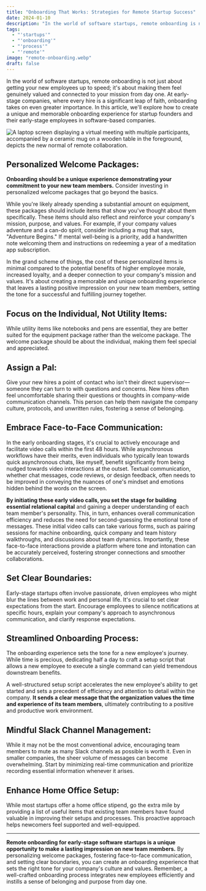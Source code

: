 ```yaml
---
title: "Onboarding That Works: Strategies for Remote Startup Success"
date: 2024-01-10
description: "In the world of software startups, remote onboarding is not just about getting your new employees up to speed; it's about making them feel genuinely valued..."
tags:
  - "'startups'"
  - "'onboarding'"
  - "'process'"
  - "'remote'"
image: "remote-onboarding.webp"
draft: false
---
```


In the world of software startups, remote onboarding is not just about getting
your new employees up to speed; it's about making them feel genuinely valued and
connected to your mission from day one. At early-stage companies, where every
hire is a significant leap of faith, onboarding takes on even greater
importance. In this article, we'll explore how to create a unique and memorable
onboarding experience for startup founders and their early-stage employees in
software-based companies.

![A laptop screen displaying a virtual meeting with multiple participants, accompanied by a ceramic mug on a wooden table in the foreground, depicts the new normal of remote collaboration.](remote-onboarding.webp)

## Personalized Welcome Packages:

**Onboarding should be a unique experience demonstrating your commitment to your
new team members.** Consider investing in personalized welcome packages that go
beyond the basics.

While you're likely already spending a substantial amount on equipment, these
packages should include items that show you've thought about them specifically.
These items should also reflect and reinforce your company's mission, purpose,
and values. For example, if your company values adventure and a can-do spirit,
consider including a mug that says, "Adventure Begins." If mental well-being is
a priority, add a handwritten note welcoming them and instructions on redeeming
a year of a meditation app subscription.

In the grand scheme of things, the cost of these personalized items is minimal
compared to the potential benefits of higher employee morale, increased loyalty,
and a deeper connection to your company's mission and values. It's about
creating a memorable and unique onboarding experience that leaves a lasting
positive impression on your new team members, setting the tone for a successful
and fulfilling journey together.

## Focus on the Individual, Not Utility Items:

While utility items like notebooks and pens are essential, they are better
suited for the equipment package rather than the welcome package. The welcome
package should be about the individual, making them feel special and
appreciated.

## Assign a Pal:

Give your new hires a point of contact who isn't their direct supervisor—someone
they can turn to with questions and concerns. New hires often feel uncomfortable
sharing their questions or thoughts in company-wide communication channels. This
person can help them navigate the company culture, protocols, and unwritten
rules, fostering a sense of belonging.

## Embrace Face-to-Face Communication:

In the early onboarding stages, it's crucial to actively encourage and
facilitate video calls within the first 48 hours. While asynchronous workflows
have their merits, even individuals who typically lean towards quick
asynchronous chats, like myself, benefit significantly from being nudged towards
video interactions at the outset. Textual communication, whether chat messages,
code reviews, or design feedback, often needs to be improved in conveying the
nuances of one's mindset and emotions hidden behind the words on the screen.

**By initiating these early video calls, you set the stage for building
essential relational capital** and gaining a deeper understanding of each team
member's personality. This, in turn, enhances overall communication efficiency
and reduces the need for second-guessing the emotional tone of messages. These
initial video calls can take various forms, such as pairing sessions for machine
onboarding, quick company and team history walkthroughs, and discussions about
team dynamics. Importantly, these face-to-face interactions provide a platform
where tone and intonation can be accurately perceived, fostering stronger
connections and smoother collaborations.

## Set Clear Boundaries:

Early-stage startups often involve passionate, driven employees who might blur
the lines between work and personal life. It's crucial to set clear expectations
from the start. Encourage employees to silence notifications at specific hours,
explain your company's approach to asynchronous communication, and clarify
response expectations.

## Streamlined Onboarding Process:

The onboarding experience sets the tone for a new employee's journey. While time
is precious, dedicating half a day to craft a setup script that allows a new
employee to execute a single command can yield tremendous downstream benefits.

A well-structured setup script accelerates the new employee's ability to get
started and sets a precedent of efficiency and attention to detail within the
company. **It sends a clear message that the organization values the time and
experience of its team members**, ultimately contributing to a positive and
productive work environment.

## Mindful Slack Channel Management:

While it may not be the most conventional advice, encouraging team members to
mute as many Slack channels as possible is worth it. Even in smaller companies,
the sheer volume of messages can become overwhelming. Start by minimizing
real-time communication and prioritize recording essential information whenever
it arises.

## Enhance Home Office Setup:

While most startups offer a home office stipend, go the extra mile by providing
a list of useful items that existing team members have found valuable in
improving their setups and processes. This proactive approach helps newcomers
feel supported and well-equipped.

---

**Remote onboarding for early-stage software startups is a unique opportunity to
make a lasting impression on new team members.** By personalizing welcome
packages, fostering face-to-face communication, and setting clear boundaries,
you can create an onboarding experience that sets the right tone for your
company's culture and values. Remember, a well-crafted onboarding process
integrates new employees efficiently and instills a sense of belonging and
purpose from day one.
